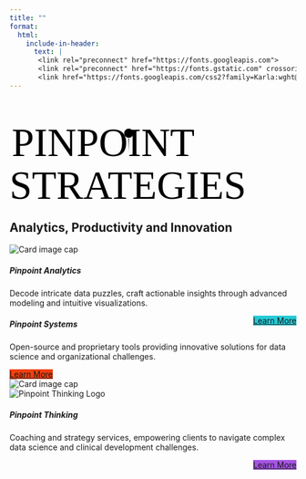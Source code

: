 ```yaml
---
title: ""
format:
  html:
    include-in-header: 
      text: |
       <link rel="preconnect" href="https://fonts.googleapis.com">
       <link rel="preconnect" href="https://fonts.gstatic.com" crossorigin>
       <link href="https://fonts.googleapis.com/css2?family=Karla:wght@300;400&display=swap" rel="stylesheet">
---
```


```{=html}
<section>
<svg xmlns="http://www.w3.org/2000/svg" viewBox="0 0 150 55">
  <defs>
  <g id="logo">
    <circle cx="50" cy="26" r="15" fill="var(--pincolor)"  stroke="black" stroke-width="2"/>
    <path d="M49,44 L 50,93 L 51,44" fill="black"/>
  </g>
  <g id="name">
    <text width="500" x="0" y="20" fill="var(--textcolor)"  font-family = "Karla" font-weight="400">
        PINPOINT
    </text>
    <use x="358" y="95" xlink:href="#logo" transform = "scale(0.1)";/>
  </g>
  <g id="full-logo">
  <use x="0.75" y="0" xlink:href="#name"/>
    <text width="500" x="0" y="35"  fill = "var(--pincolor)" font-family = "Karla" font-weight="300">
        STRATEGIES
    </text>
  </g>
  </defs>
  <use xlink:href="#full-logo" transform = "scale(1.5)">
</svg>
</section>
<h2>Analytics, Productivity and Innovation</h2>
```

```{=html}

<div class="card-deck">

<div class="card">
  <img class="card-img-top" src="../images/pinpoint-analytics.svg" alt="Card image cap">
  <div class="card-body">
    <h5 class="card-title">Pinpoint Analytics</h5>
    <p class="card-text">Decode intricate data puzzles, craft actionable insights through advanced modeling and intuitive visualizations.</p>
    <a href="pages/pinpoint_analytics.html" class="btn more-info-button" style="background-color: #24cad6;float: right;">Learn More</a>
  </div>
</div>
</div>

<div class="card  mt-2">
  <div class="card-body">
    <h5 class="card-title">Pinpoint Systems</h5>
    <p class="card-text">Open-source and proprietary tools providing innovative solutions for data science and organizational challenges.</p>
    <a href="pages/pinpoint_systems.html" class="btn more-info-button" style="background-color: #ef3f12;">Learn More</a>
  </div>
  <img class="card-img-top" src="../images/pinpoint-systems.svg" alt="Card image cap">
</div>

<div class="card  mt-2">
  <img class="card-img-top " src="../images/pinpoint-thinking.svg" alt="Pinpoint Thinking Logo">
  <div class="card-body">
    <h5 class="card-title">Pinpoint Thinking</h5>
    <p class="card-text">Coaching and strategy services, empowering clients to navigate complex data science and clinical development challenges.</p>
    <a href="pages/pinpoint_thinking.html" class="btn more-info-button" style="background-color: #a654e5;float: right;">Learn More</a>
  </div>
</div>


```

